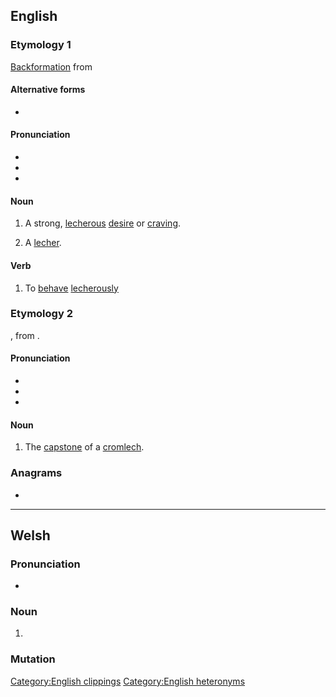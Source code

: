 {{also|Lech|-lech}}
==English==
{{wikipedia}}

===Etymology 1===
[[backformation|Backformation]] from {{m|en|lecher}}

====Alternative forms====
* {{l|en|letch}}

====Pronunciation====
* {{IPA|en|/lɛtʃ/}}
* {{audio|en|LL-Q1860 (eng)-Vealhurl-lech (stone).wav ‎|Audio (UK)}}
* {{rhymes|en|ɛtʃ}}

====Noun====
{{en-noun|new=1}}

# {{lb|en|slang}} A strong, [[lecherous]] [[desire]] or [[craving]].
# {{lb|en|slang}} A [[lecher]].

====Verb====
{{en-verb|es}}

# {{lb|en|slang}} To [[behave]] [[lecherously]]

===Etymology 2===
{{der|en|cy|llech||slate, slab}}, from {{der|en|cel-pro|*ɸlikkā}}.

====Pronunciation====
* {{IPA|en|/lɛk/}}
* {{audio|en|LL-Q1860 (eng)-Vealhurl-lech.wav ‎|Audio (UK)}}
* {{rhymes|en|ɛk}}

====Noun====
{{en-noun|s|new=1}}

# The [[capstone]] of a [[cromlech]].

===Anagrams===
* {{anagrams|en|a=cehl|Chel}}

[[Category:English clippings]]
[[Category:English heteronyms]]

----

==Welsh==

===Pronunciation===
* {{IPA|cy|/leːχ/}}

===Noun===
{{head|cy|mutated noun}}

# {{soft mutation of|cy|llech||slate}}

===Mutation===
{{cy-mut-auto|llech}}